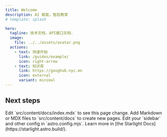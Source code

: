 ```yaml
---
title: Welcome
description: AI 赋能，智启教育
# template: splash

hero:
  tagline: 技术文档，API接口文档.
  image:
    file: ../../assets/avatar.png
  actions:
    - text: 快速开始
      link: /guides/example/
      icon: right-arrow
    - text: 知识库
      link: https://googhub.nyc.mn
      icon: external
      variant: minimal
---
```



## Next steps

<CardGrid>
	<Card title="Update content" icon="pencil">
		Edit `src/content/docs/index.mdx` to see this page change.
	</Card>
	<Card title="Add new content" icon="add-document">
		Add Markdown or MDX files to `src/content/docs` to create new pages.
	</Card>
	<Card title="Configure your site" icon="setting">
		Edit your `sidebar` and other config in `astro.config.mjs`.
	</Card>
	<Card title="Read the docs" icon="open-book">
		Learn more in [the Starlight Docs](https://starlight.astro.build/).
	</Card>
</CardGrid>
